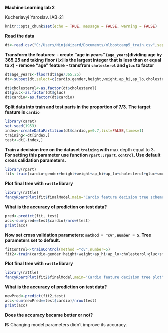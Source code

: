 
**Machine Learning lab 2**

Kucheriavyi Yaroslav. ІАВ-21

```r
knitr::opts_chunk$set(echo = TRUE, message = FALSE, warning = FALSE)
```

**Read the data**

```r
dt<-read.csv("C:/Users/NinjaWizard/Documents/mlbootcamp5_train.csv",sep=";")
```

**Transform the features: **
**- create "age in years" (`age_years`)dividing age by 365.25 and taking floor ($\lfloor{x}\rfloor$ is the largest integer that is less than or equal to $x$)**
**- remove "age" feature**
**- transfrom `cholesterol` and `gluc` to factor**

```r
dt$age_years<-floor(dt$age/365.25)
dt<-subset(dt,select=c(cardio,gender,height,weight,ap_hi,ap_lo,cholesterol,gluc,smoke,alco,active,age_years))

dt$cholesterol<-as.factor(dt$cholesterol)
dt$gluc<-as.factor(dt$gluc)
dt$cardio<-as.factor(dt$cardio)
```

**Split data into train and test parts in the proportion of 7/3.**
**The target feature is `cardio`**

```r
library(caret)
set.seed(1953)
index<-createDataPartition(dt$cardio,p=0.7,list=FALSE,times=1)
training<-dt[index,]
test<-dt[-index,]
```

**Train a decision tree on the dataset `training` with **max depth equal to 3**. For setting this parameter use function `rpart::rpart.control`. Use default cross calidation parameters.**

```r
library(rpart)
fit<-train(cardio~gender+height+weight+ap_hi+ap_lo+cholesterol+gluc+smoke+alco+active+age_years, data=training,method="rpart",control=rpart.control(maxdepth=3))
```

**Plot final tree with `rattle` library**

```r
library(rattle)
fancyRpartPlot(fit$finalModel,main="Cardio feature decision tree scheme",sub="Decision tree 1")
```

**What is the accuracy of prediction on test data?**

```r
pred<-predict(fit, test)
acc<-sum(pred==test$cardio)/nrow(test)
print(acc)
```

**Now set cross validation parameters: `method = "cv"`, `number = 5`. Tree parameters set to default.**

```r
fitControl<-trainControl(method ="cv",number=5)
fit2<-train(cardio~gender+height+weight+ap_hi+ap_lo+cholesterol+gluc+smoke+alco+active+age_years, data=training,method="rpart",trControl=fitControl)
```

**Plot final tree with `rattle` library**

```r
library(rattle)
fancyRpartPlot(fit2$finalModel,main="Cardio feature decision tree plot",sub="Decision tree ver.2")
```

**What is the accuracy of prediction on test data?**

```r
newPred<-predict(fit2,test)
acc<-sum(newPred==test$cardio)/nrow(test)
print(acc)
```

**Does the accuracy became better or not?**

**R: **Changing model parameters didn't improve its accuracy.
